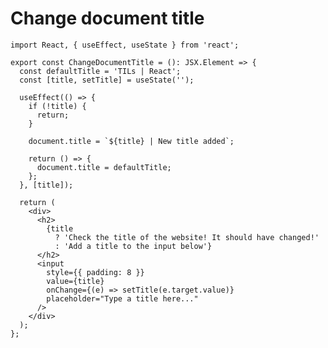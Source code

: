 
# Change document title

```tsx
import React, { useEffect, useState } from 'react';

export const ChangeDocumentTitle = (): JSX.Element => {
  const defaultTitle = 'TILs | React';
  const [title, setTitle] = useState('');

  useEffect(() => {
    if (!title) {
      return;
    }

    document.title = `${title} | New title added`;

    return () => {
      document.title = defaultTitle;
    };
  }, [title]);

  return (
    <div>
      <h2>
        {title
          ? 'Check the title of the website! It should have changed!'
          : 'Add a title to the input below'}
      </h2>
      <input
        style={{ padding: 8 }}
        value={title}
        onChange={(e) => setTitle(e.target.value)}
        placeholder="Type a title here..."
      />
    </div>
  );
};
```

<!-- prettier-ignore-start -->

<ChangeDocumentTitle />

<!-- prettier-ignore-end -->
